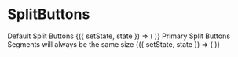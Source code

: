 
<Meta title="Components|Buttons|SplitButton" component={Buttons.SplitButton} />

# SplitButtons

<Preview>
  <Story name="SplitButtons">
    <div>
      <StoryHelpers.Text underlined>Default Split Buttons</StoryHelpers.Text>
      <StoryHelpers.StateContainer defaultState={0}>
        {({ setState, state }) => (
          <Buttons.Split
            labels={["Brown", "Chicken", "BrownCow"]}
            selectedIndex={state}
            onChange={setState}
          />
        )}
      </StoryHelpers.StateContainer>
      <StoryHelpers.Margin />
      <StoryHelpers.Text underlined>Primary Split Buttons</StoryHelpers.Text>
      <StoryHelpers.Text italicize>
        Segments will always be the same size
      </StoryHelpers.Text>
      <StoryHelpers.StateContainer defaultState={1}>
        {({ setState, state }) => (
          <Buttons.Split
            color={Color.teal500}
            labels={["Collections", "Search", "Select an item at random"]}
            selectedIndex={state}
            onChange={setState}
          />
        )}
      </StoryHelpers.StateContainer>
    </div>
  </Story>
</Preview>

<Props of={Buttons.Split} />

